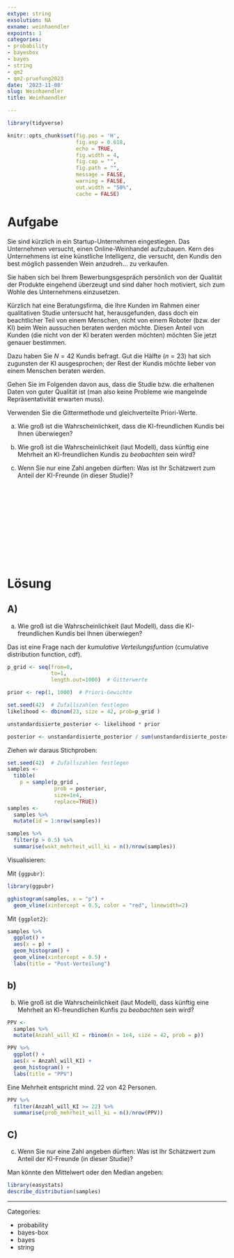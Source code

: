 ```yaml
---
extype: string
exsolution: NA
exname: weinhaendler
expoints: 1
categories:
- probability
- bayesbox
- bayes
- string
- qm2
- qm2-pruefung2023
date: '2023-11-08'
slug: Weinhaendler
title: Weinhaendler

---
```




```r
library(tidyverse)
```


```r
knitr::opts_chunk$set(fig.pos = 'H',
                      fig.asp = 0.618,
                      echo = TRUE,
                      fig.width = 4,
                      fig.cap = "", 
                      fig.path = "",
                      message = FALSE,
                      warning = FALSE,
                      out.width = "50%",
                      cache = FALSE)
```








# Aufgabe


Sie sind kürzlich in ein Startup-Unternehmen eingestiegen. 
Das Unternehmen versucht, einen Online-Weinhandel aufzubauen. 
Kern des Unternehmens ist eine künstliche Intelligenz, die versucht, 
den Kundis den best möglich passenden Wein anzudreh... zu verkaufen.

Sie haben sich bei Ihrem Bewerbungsgespräch persönlich von der Qualität der Produkte eingehend überzeugt 
und sind daher hoch motiviert, sich zum Wohle des Unternehmens einzusetzen.

Kürzlich hat eine Beratungsfirma, die Ihre Kunden im Rahmen einer qualitativen Studie untersucht hat, 
herausgefunden, dass doch ein beachtlicher Teil von einem Menschen, nicht von einem Roboter (bzw. der KI) 
beim Wein aussuchen beraten werden möchte. 
Diesen Anteil von Kunden (die nicht von der KI beraten werden möchten) möchten Sie jetzt genauer bestimmen. 

Dazu haben Sie $N=42$ Kundis befragt. Gut die Hälfte ($n=23$) hat sich zugunsten der KI ausgesprochen; 
der Rest der Kundis möchte lieber von einem Menschen beraten werden.

Gehen Sie im Folgenden davon aus, dass die Studie bzw. 
die erhaltenen Daten von guter Qualität ist 
(man also keine Probleme wie mangelnde Repräsentativität erwarten muss).

Verwenden Sie die Gittermethode und gleichverteilte Priori-Werte.

a) Wie groß ist die Wahrscheinlichkeit, dass die KI-freundlichen Kundis bei Ihnen überwiegen? 


b) Wie groß ist die Wahrscheinlichkeit (laut Modell), 
dass künftig eine Mehrheit an KI-freundlichen Kundis zu *beobachten* sein wird?


c) Wenn Sie nur eine Zahl angeben dürften: 
Was ist Ihr Schätzwert zum Anteil der KI-Freunde (in dieser Studie)?



</br>
</br>
</br>
</br>
</br>
</br>
</br>
</br>
</br>
</br>

# Lösung

## A)

a) Wie groß ist die Wahrscheinlichkeit (laut Modell), dass die KI-freundlichen Kundis bei Ihnen überwiegen?

Das ist eine Frage nach der *kumulative Verteilungsfuntion* (cumulative distribution function, cdf).

```r
p_grid <- seq(from=0, 
              to=1, 
              length.out=1000)  # Gitterwerte

prior <- rep(1, 1000)  # Priori-Gewichte

set.seed(42)  # Zufallszahlen festlegen
likelihood <- dbinom(23, size = 42, prob=p_grid ) 

unstandardisierte_posterior <- likelihood * prior 

posterior <- unstandardisierte_posterior / sum(unstandardisierte_posterior)
```


Ziehen wir daraus Stichproben:

```r
set.seed(42)  # Zufallszahlen festlegen
samples <- 
  tibble(
    p = sample(p_grid , 
               prob = posterior, 
               size=1e4, 
               replace=TRUE))  
samples <-
  samples %>% 
  mutate(id = 1:nrow(samples))
```



```r
samples %>% 
  filter(p > 0.5) %>% 
  summarise(wskt_mehrheit_will_ki = n()/nrow(samples))
```


Visualisieren:

Mit `{ggpubr}`:

```r
library(ggpubr)

gghistogram(samples, x = "p") +
  geom_vline(xintercept = 0.5, color = "red", linewidth=2) 
```


Mit `{ggplot2}`:

```r
samples %>% 
  ggplot() +
  aes(x = p) +
  geom_histogram() +
  geom_vline(xintercept = 0.5) +
  labs(title = "Post-Verteilung")
```


## b)

b) Wie groß ist die Wahrscheinlichkeit (laut Modell), dass künftig eine Mehrheit an KI-freundlichen Kunfis zu *beobachten* sein wird?


```r
PPV <-
  samples %>% 
  mutate(Anzahl_will_KI = rbinom(n = 1e4, size = 42, prob = p))
```

```r
PPV %>% 
  ggplot() +
  aes(x = Anzahl_will_KI) +
  geom_histogram() +
  labs(title = "PPV")
```


Eine Mehrheit entspricht mind. 22 von 42 Personen.

```r
PPV %>% 
  filter(Anzahl_will_KI >= 22) %>% 
  summarise(prob_mehrheit_will_ki = n()/nrow(PPV))
```


## C)

c) Wenn Sie nur eine Zahl angeben dürften: Was ist Ihr Schätzwert zum Anteil der KI-Freunde (in dieser Studie)?


Man könnte den Mittelwert oder den Median angeben:

```r
library(easystats)
describe_distribution(samples)
```






---

Categories: 

- probability
- bayes-box
- bayes
- string


